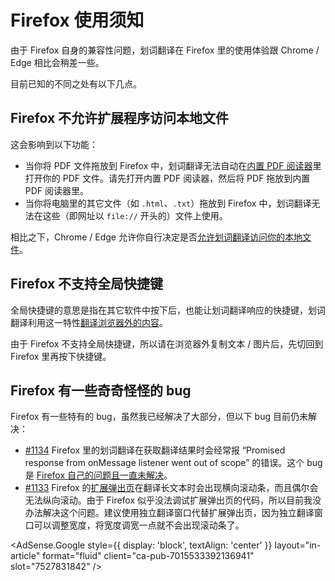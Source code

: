 
# Firefox 使用须知

由于 Firefox 自身的兼容性问题，划词翻译在 Firefox 里的使用体验跟 Chrome / Edge 相比会稍差一些。

目前已知的不同之处有以下几点。

## Firefox 不允许扩展程序访问本地文件

这会影响到以下功能：

- 当你将 PDF 文件拖放到 Firefox 中，划词翻译无法自动在[内置 PDF 阅读器](pdf.md)里打开你的 PDF 文件。请先打开内置 PDF 阅读器，然后将 PDF 拖放到内置 PDF 阅读器里。
- 当你将电脑里的其它文件（如 `.html`、`.txt`）拖放到 Firefox 中，划词翻译无法在这些（即网址以 `file://` 开头的）文件上使用。

相比之下，Chrome / Edge 允许你自行决定是否[允许划词翻译访问你的本地文件](../faq.mdx#file-url)。

## Firefox 不支持全局快捷键

全局快捷键的意思是指在其它软件中按下后，也能让划词翻译响应的快捷键，划词翻译利用这一特性[翻译浏览器外的内容](extra.mdx)。

由于 Firefox 不支持全局快捷键，所以请在浏览器外复制文本 / 图片后，先切回到 Firefox 里再按下快捷键。

## Firefox 有一些奇奇怪怪的 bug

Firefox 有一些特有的 bug，虽然我已经解决了大部分，但以下 bug 目前仍未解决：

- [#1134](https://github.com/lmk123/crx-selection-translate/issues/1134) Firefox 里的划词翻译在获取翻译结果时会经常报 “Promised response from onMessage listener went out of scope” 的错误。这个 bug 是 [Firefox 自己的问题且一直未解决](https://bugzilla.mozilla.org/show_bug.cgi?id=1643186)。
- [#1133](https://github.com/lmk123/crx-selection-translate/issues/1133) Firefox 的[扩展弹出页](popup.md)在翻译长文本时会出现横向滚动条，而且偶尔会无法纵向滚动。由于 Firefox 似乎没法调试扩展弹出页的代码，所以目前我没办法解决这个问题。建议使用独立翻译窗口代替扩展弹出页，因为独立翻译窗口可以调整宽度，将宽度调宽一点就不会出现滚动条了。

<AdSense.Google
  style={{ display: 'block', textAlign: 'center' }}
  layout="in-article"
  format="fluid"
  client="ca-pub-7015533392136941"
  slot="7527831842"
/>

